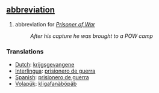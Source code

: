 == [[abbreviation]] ==
# abbreviation for ''[[Prisoner of War]]''
#:''After his capture he was brought to a POW camp''
 
=== Translations ===
*[[Dutch]]: [[krijgsgevangene]]
*[[Interlingua]]: [[prisionero de guerra]] 
*[[Spanish]]: [[prisionero de guerra]] 
*[[Volapük]]: [[kligafanäböpäb]]